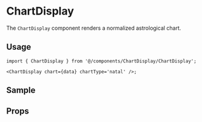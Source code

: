
<Meta title='Astrology/ChartDisplay/Docs' of={ChartDisplay} />

# ChartDisplay

The `ChartDisplay` component renders a normalized astrological chart.

## Usage

```tsx
import { ChartDisplay } from '@/components/ChartDisplay/ChartDisplay';

<ChartDisplay chart={data} chartType='natal' />;
```

## Sample

<Canvas>
  <Story id='astrology-chartdisplay--sample' />
</Canvas>

## Props

<ArgsTable of={ChartDisplay} />
